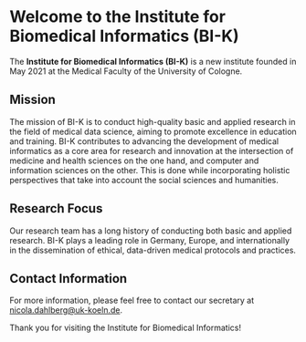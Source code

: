 # Welcome to the Institute for Biomedical Informatics (BI-K)

The **Institute for Biomedical Informatics (BI-K)** is a new institute founded in May 2021 at the Medical Faculty of the University of Cologne.

## Mission

The mission of BI-K is to conduct high-quality basic and applied research in the field of medical data science, aiming to promote excellence in education and training. BI-K contributes to advancing the development of medical informatics as a core area for research and innovation at the intersection of medicine and health sciences on the one hand, and computer and information sciences on the other. This is done while incorporating holistic perspectives that take into account the social sciences and humanities.

## Research Focus

Our research team has a long history of conducting both basic and applied research. BI-K plays a leading role in Germany, Europe, and internationally in the dissemination of ethical, data-driven medical protocols and practices.

## Contact Information

For more information, please feel free to contact our secretary at [nicola.dahlberg@uk-koeln.de](mailto:nicola.dahlberg@uk-koeln.de).

Thank you for visiting the Institute for Biomedical Informatics!
